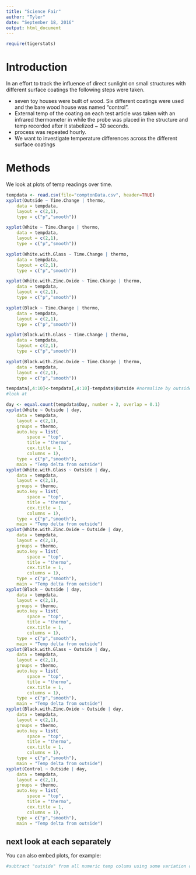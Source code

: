 ---
title: "Science Fair"
author: "Tyler"
date: "September 18, 2016"
output: html_document
---

```{r setup, include=FALSE}
require(tigerstats)
```

# Introduction

In an effort to track the influence of direct sunlight on small structures with different surface coatings the following steps were taken. 

* seven toy houses were built of wood. Six different coatings were used and the bare wood house was named "control".  
* External temp of the coating on each test article was taken with an infrared thermometer in while the probe was placed in the structure and temp recorded after it stabelized ~ 30 seconds.  
* process was repeated hourly.  
* We want to investigate temperature differences across the different surface coatings


# Methods

We look at plots of temp readings over time.

```{r}
tempdata <- read.csv(file="comptonData.csv", header=TRUE)
xyplot(Outside ~ Time.Change | thermo,
	data = tempdata,
	layout = c(2,1),
	type = c("p","smooth"))

xyplot(White ~ Time.Change | thermo,
	data = tempdata,
	layout = c(2,1),
	type = c("p","smooth"))

xyplot(White.with.Glass ~ Time.Change | thermo,
	data = tempdata,
	layout = c(2,1),
	type = c("p","smooth"))

xyplot(White.with.Zinc.Oxide ~ Time.Change | thermo,
	data = tempdata,
	layout = c(2,1),
	type = c("p","smooth"))

xyplot(Black ~ Time.Change | thermo,
	data = tempdata,
	layout = c(2,1),
	type = c("p","smooth"))

xyplot(Black.with.Glass ~ Time.Change | thermo,
	data = tempdata,
	layout = c(2,1),
	type = c("p","smooth"))

xyplot(Black.with.Zinc.Oxide ~ Time.Change | thermo,
	data = tempdata,
	layout = c(2,1),
	type = c("p","smooth"))

```

```{r }

tempdata[,4:10]<-tempdata[,4:10]-tempdata$Outside #normalize by outside temp
#look at

day <- equal.count(tempdata$Day, number = 2, overlap = 0.1)
xyplot(White ~ Outside | day,
	data = tempdata,
	layout = c(2,1),
	groups = thermo,
	auto.key = list(
		space = "top",
		title = "thermo",
		cex.title = 1,
		columns = 1),
	type = c("p","smooth"),
	main = "Temp delta from outside")
xyplot(White.with.Glass ~ Outside | day,
	data = tempdata,
	layout = c(2,1),
	groups = thermo,
	auto.key = list(
		space = "top",
		title = "thermo",
		cex.title = 1,
		columns = 1),
	type = c("p","smooth"),
	main = "Temp delta from outside")
xyplot(White.with.Zinc.Oxide ~ Outside | day,
	data = tempdata,
	layout = c(2,1),
	groups = thermo,
	auto.key = list(
		space = "top",
		title = "thermo",
		cex.title = 1,
		columns = 1),
	type = c("p","smooth"),
	main = "Temp delta from outside")
xyplot(Black ~ Outside | day,
	data = tempdata,
	layout = c(2,1),
	groups = thermo,
	auto.key = list(
		space = "top",
		title = "thermo",
		cex.title = 1,
		columns = 1),
	type = c("p","smooth"),
	main = "Temp delta from outside")
xyplot(Black.with.Glass ~ Outside | day,
	data = tempdata,
	layout = c(2,1),
	groups = thermo,
	auto.key = list(
		space = "top",
		title = "thermo",
		cex.title = 1,
		columns = 1),
	type = c("p","smooth"),
	main = "Temp delta from outside")
xyplot(Black.with.Zinc.Oxide ~ Outside | day,
	data = tempdata,
	layout = c(2,1),
	groups = thermo,
	auto.key = list(
		space = "top",
		title = "thermo",
		cex.title = 1,
		columns = 1),
	type = c("p","smooth"),
	main = "Temp delta from outside")
xyplot(Control ~ Outside | day,
	data = tempdata,
	layout = c(2,1),
	groups = thermo,
	auto.key = list(
		space = "top",
		title = "thermo",
		cex.title = 1,
		columns = 1),
	type = c("p","smooth"),
	main = "Temp delta from outside")
```

## next look at each separately

You can also embed plots, for example:

```{r }
#subtract "outside" from all numeric temp colums using some variation of apply or dplyr then look at plots
```

